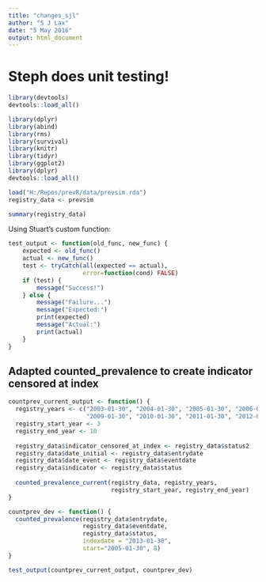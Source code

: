 ```yaml
---
title: "changes_sjl"
author: "S J Lax"
date: "5 May 2016"
output: html_document
---
```


# Steph does unit testing!

```r
library(devtools)
devtools::load_all()

library(dplyr)
library(abind)
library(rms)
library(survival)
library(knitr)
library(tidyr)
library(ggplot2)
library(dplyr)
devtools::load_all()
```

```r
load("H:/Repos/prevR/data/prevsim.rda")
registry_data <- prevsim

summary(registry_data)
```

Using Stuart's custom function:

```r
test_output <- function(old_func, new_func) {
    expected <- old_func()
    actual <- new_func()
    test <- tryCatch(all(expected == actual),
                     error=function(cond) FALSE)
    if (test) {
        message("Success!")
    } else {
        message("Failure...")
        message("Expected:")
        print(expected)
        message("Actual:") 
        print(actual)
    }
}
```

## Adapted counted_prevalence to create indicator censored at index

```r
countprev_current_output <- function() {
  registry_years <- c("2003-01-30", "2004-01-30", "2005-01-30", "2006-01-30", "2007-01-30", "2008-01-30",
                      "2009-01-30", "2010-01-30", "2011-01-30", "2012-01-30", "2013-01-30")
  registry_start_year <- 3
  registry_end_year <- 10
  
  registry_data$indicator_censored_at_index <- registry_data$status2
  registry_data$date_initial <- registry_data$entrydate
  registry_data$date_event <- registry_data$eventdate
  registry_data$indicator <- registry_data$status
  
  counted_prevalence_current(registry_data, registry_years, 
                             registry_start_year, registry_end_year)
}
```

```r
countprev_dev <- function() {
  counted_prevalence(registry_data$entrydate, 
                     registry_data$eventdate, 
                     registry_data$status, 
                     indexdate = "2013-01-30", 
                     start="2005-01-30", 8)
}
```

```r
test_output(countprev_current_output, countprev_dev)
```
